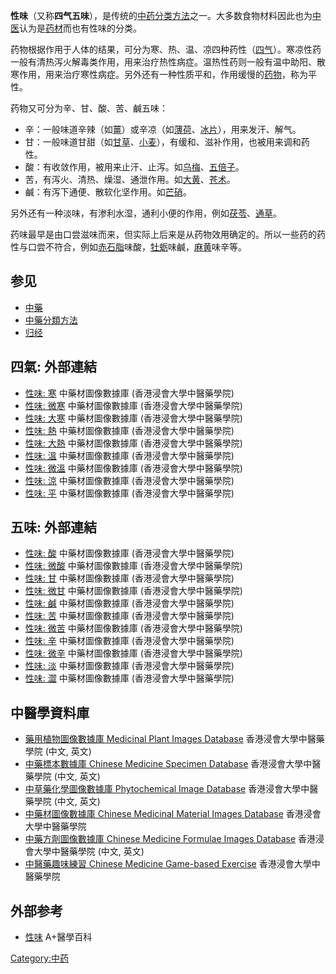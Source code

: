 {{中醫學}}
{{medical}}
'''性味'''（又称'''四气五味'''），是传统的[[中药分类方法|中药分类方法]]之一。大多数食物材料因此也为[[中医|中医]]认为是[[药材|药材]]而也有性味的分类。

药物根据作用于人体的结果，可分为寒、热、温、凉四种药性（[[四气|四气]]）。寒凉性药一般有清热泻火解毒类作用，用来治疗热性病症。温热性药则一般有温中助阳、散寒作用，用来治疗寒性病症。另外还有一种性质平和，作用缓慢的[[药物|药物]]，称为平性。

药物又可分为辛、甘、酸、苦、鹹五味：
* 辛：一般味道辛辣（如[[薑|薑]]）或辛凉（如[[薄荷|薄荷]]、[[冰片|冰片]]），用来发汗、解气。
* 甘：一般味道甘甜（如[[甘草|甘草]]、[[小麦|小麦]]），有缓和、滋补作用，也被用来调和药性。
* 酸：有收敛作用，被用来止汗、止泻。如[[乌梅|乌梅]]、[[五倍子|五倍子]]。
* 苦，有泻火、清热、燥湿、通泄作用。如[[大黄|大黄]]、[[苍术|苍术]]。
* 鹹：有泻下通便、散软化坚作用。如[[芒硝|芒硝]]。

另外还有一种淡味，有渗利水湿，通利小便的作用，例如[[茯苓|茯苓]]、[[通草|通草]]。

药味最早是由口尝滋味而来，但实际上后来是从药物效用确定的。所以一些药的药性与口尝不符合，例如[[赤石脂|赤石脂]]味酸，[[牡蛎|牡蛎]]味鹹，[[麻黄|麻黄]]味辛等。

==参见==
*[[中藥|中藥]]
*[[中藥分類方法|中藥分類方法]]
*[[归经|归经]]

==四氣: 外部連結==
*[https://sys01.lib.hkbu.edu.hk/cmed/mmid/index.php?sort=name_cht&page=1&fac_tas_cht=%E5%AF%92  性味:  寒] {{Wayback|url=https://sys01.lib.hkbu.edu.hk/cmed/mmid/index.php?sort=name_cht&page=1&fac_tas_cht=%E5%AF%92 |date=20210711005430 }} 中藥材圖像數據庫  (香港浸會大學中醫藥學院) {{zh}}{{en}}
*[https://sys01.lib.hkbu.edu.hk/cmed/mmid/index.php?sort=name_cht&page=1&fac_tas_cht=%E5%BE%AE%E5%AF%92  性味:  微寒] {{Wayback|url=https://sys01.lib.hkbu.edu.hk/cmed/mmid/index.php?sort=name_cht&page=1&fac_tas_cht=%E5%BE%AE%E5%AF%92 |date=20210711084631 }} 中藥材圖像數據庫  (香港浸會大學中醫藥學院) {{zh}}{{en}}
*[https://sys01.lib.hkbu.edu.hk/cmed/mmid/index.php?sort=name_cht&page=1&fac_tas_cht=%E5%A4%A7%E5%AF%92  性味:  大寒] {{Wayback|url=https://sys01.lib.hkbu.edu.hk/cmed/mmid/index.php?sort=name_cht&page=1&fac_tas_cht=%E5%A4%A7%E5%AF%92 |date=20210709183517 }} 中藥材圖像數據庫  (香港浸會大學中醫藥學院) {{zh}}{{en}}
*[https://sys01.lib.hkbu.edu.hk/cmed/mmid/index.php?sort=name_cht&page=1&fac_tas_cht=%E7%86%B1  性味:  熱] {{Wayback|url=https://sys01.lib.hkbu.edu.hk/cmed/mmid/index.php?sort=name_cht&page=1&fac_tas_cht=%E7%86%B1 |date=20210711101602 }} 中藥材圖像數據庫  (香港浸會大學中醫藥學院) {{zh}}{{en}}
*[https://sys01.lib.hkbu.edu.hk/cmed/mmid/index.php?sort=name_cht&page=1&fac_tas_cht=%E5%A4%A7%E7%86%B1   性味:  大熱] {{Wayback|url=https://sys01.lib.hkbu.edu.hk/cmed/mmid/index.php?sort=name_cht&page=1&fac_tas_cht=%E5%A4%A7%E7%86%B1 |date=20210709183101 }} 中藥材圖像數據庫  (香港浸會大學中醫藥學院) {{zh}}{{en}}
*[https://sys01.lib.hkbu.edu.hk/cmed/mmid/index.php?sort=name_cht&page=1&fac_tas_cht=%E6%BA%AB  性味:  溫] {{Wayback|url=https://sys01.lib.hkbu.edu.hk/cmed/mmid/index.php?sort=name_cht&page=1&fac_tas_cht=%E6%BA%AB |date=20210711191018 }} 中藥材圖像數據庫  (香港浸會大學中醫藥學院) {{zh}}{{en}}
*[https://sys01.lib.hkbu.edu.hk/cmed/mmid/index.php?sort=name_cht&page=1&fac_tas_cht=%E5%BE%AE%E6%BA%AB  性味:  微溫] {{Wayback|url=https://sys01.lib.hkbu.edu.hk/cmed/mmid/index.php?sort=name_cht&page=1&fac_tas_cht=%E5%BE%AE%E6%BA%AB |date=20210711191746 }} 中藥材圖像數據庫  (香港浸會大學中醫藥學院) {{zh}}{{en}}
*[https://sys01.lib.hkbu.edu.hk/cmed/mmid/index.php?sort=name_cht&page=1&fac_tas_cht=%E6%B6%BC  性味:  涼] {{Wayback|url=https://sys01.lib.hkbu.edu.hk/cmed/mmid/index.php?sort=name_cht&page=1&fac_tas_cht=%E6%B6%BC |date=20210709183731 }} 中藥材圖像數據庫  (香港浸會大學中醫藥學院) {{zh}}{{en}}
*[https://sys01.lib.hkbu.edu.hk/cmed/mmid/index.php?sort=name_cht&page=1&fac_tas_cht=%E5%B9%B3  性味:  平] {{Wayback|url=https://sys01.lib.hkbu.edu.hk/cmed/mmid/index.php?sort=name_cht&page=1&fac_tas_cht=%E5%B9%B3 |date=20210712102156 }} 中藥材圖像數據庫  (香港浸會大學中醫藥學院) {{zh}}{{en}}

==五味: 外部連結==
*[https://sys01.lib.hkbu.edu.hk/cmed/mmid/index.php?sort=name_cht&page=1&fac_tas_cht=%E9%85%B8  性味:  酸] {{Wayback|url=https://sys01.lib.hkbu.edu.hk/cmed/mmid/index.php?sort=name_cht&page=1&fac_tas_cht=%E9%85%B8 |date=20210711093341 }} 中藥材圖像數據庫  (香港浸會大學中醫藥學院) {{zh}}{{en}}
*[https://sys01.lib.hkbu.edu.hk/cmed/mmid/index.php?sort=name_cht&page=1&fac_tas_cht=%E5%BE%AE%E9%85%B8  性味:  微酸] {{Wayback|url=https://sys01.lib.hkbu.edu.hk/cmed/mmid/index.php?sort=name_cht&page=1&fac_tas_cht=%E5%BE%AE%E9%85%B8 |date=20210709183712 }} 中藥材圖像數據庫  (香港浸會大學中醫藥學院) {{zh}}{{en}}
*[https://sys01.lib.hkbu.edu.hk/cmed/mmid/index.php?sort=name_cht&page=1&fac_tas_cht=%E7%94%98  性味:  甘] {{Wayback|url=https://sys01.lib.hkbu.edu.hk/cmed/mmid/index.php?sort=name_cht&page=1&fac_tas_cht=%E7%94%98 |date=20210709183356 }} 中藥材圖像數據庫  (香港浸會大學中醫藥學院) {{zh}}{{en}}
*[https://sys01.lib.hkbu.edu.hk/cmed/mmid/index.php?sort=name_cht&page=1&fac_tas_cht=%E5%BE%AE%E7%94%98  性味:  微甘] {{Wayback|url=https://sys01.lib.hkbu.edu.hk/cmed/mmid/index.php?sort=name_cht&page=1&fac_tas_cht=%E5%BE%AE%E7%94%98 |date=20211106212448 }} 中藥材圖像數據庫  (香港浸會大學中醫藥學院) {{zh}}{{en}}
*[https://sys01.lib.hkbu.edu.hk/cmed/mmid/index.php?sort=name_cht&page=1&fac_tas_cht=%E9%B9%B9  性味:  鹹] {{Wayback|url=https://sys01.lib.hkbu.edu.hk/cmed/mmid/index.php?sort=name_cht&page=1&fac_tas_cht=%E9%B9%B9 |date=20210709182702 }} 中藥材圖像數據庫  (香港浸會大學中醫藥學院) {{zh}}{{en}}
*[https://sys01.lib.hkbu.edu.hk/cmed/mmid/index.php?sort=name_cht&page=1&fac_tas_cht=%E8%8B%A6  性味:  苦] {{Wayback|url=https://sys01.lib.hkbu.edu.hk/cmed/mmid/index.php?sort=name_cht&page=1&fac_tas_cht=%E8%8B%A6 |date=20210711112715 }} 中藥材圖像數據庫  (香港浸會大學中醫藥學院) {{zh}}{{en}}
*[https://sys01.lib.hkbu.edu.hk/cmed/mmid/index.php?sort=name_cht&page=1&fac_tas_cht=%E5%BE%AE%E8%8B%A6  性味:  微苦] {{Wayback|url=https://sys01.lib.hkbu.edu.hk/cmed/mmid/index.php?sort=name_cht&page=1&fac_tas_cht=%E5%BE%AE%E8%8B%A6 |date=20210711072527 }} 中藥材圖像數據庫  (香港浸會大學中醫藥學院) {{zh}}{{en}}
*[https://sys01.lib.hkbu.edu.hk/cmed/mmid/index.php?sort=name_cht&page=1&fac_tas_cht=%E8%BE%9B  性味:  辛] {{Wayback|url=https://sys01.lib.hkbu.edu.hk/cmed/mmid/index.php?sort=name_cht&page=1&fac_tas_cht=%E8%BE%9B |date=20210712073637 }} 中藥材圖像數據庫  (香港浸會大學中醫藥學院) {{zh}}{{en}}
*[https://sys01.lib.hkbu.edu.hk/cmed/mmid/index.php?sort=name_cht&page=1&fac_tas_cht=%E5%BE%AE%E8%BE%9B  性味:  微辛] {{Wayback|url=https://sys01.lib.hkbu.edu.hk/cmed/mmid/index.php?sort=name_cht&page=1&fac_tas_cht=%E5%BE%AE%E8%BE%9B |date=20210711191555 }} 中藥材圖像數據庫  (香港浸會大學中醫藥學院) {{zh}}{{en}}
*[https://sys01.lib.hkbu.edu.hk/cmed/mmid/index.php?sort=name_cht&page=1&fac_tas_cht=%E6%B7%A1  性味:  淡] {{Wayback|url=https://sys01.lib.hkbu.edu.hk/cmed/mmid/index.php?sort=name_cht&page=1&fac_tas_cht=%E6%B7%A1 |date=20210711191021 }} 中藥材圖像數據庫  (香港浸會大學中醫藥學院) {{zh}}{{en}}
*[https://sys01.lib.hkbu.edu.hk/cmed/mmid/index.php?sort=name_cht&page=1&fac_tas_cht=%E6%BE%80  性味:  澀] {{Wayback|url=https://sys01.lib.hkbu.edu.hk/cmed/mmid/index.php?sort=name_cht&page=1&fac_tas_cht=%E6%BE%80 |date=20210709183245 }} 中藥材圖像數據庫  (香港浸會大學中醫藥學院) {{zh}}{{en}}

== 中醫學資料庫 ==
* [http://www.hkbu.edu.hk/lib/electronic/libdbs/mpd/index.html 藥用植物圖像數據庫 Medicinal Plant Images Database] {{Wayback|url=http://www.hkbu.edu.hk/lib/electronic/libdbs/mpd/index.html |date=20111115221747 }} 香港浸會大學中醫藥學院 (中文, 英文)
* [http://libproject.hkbu.edu.hk/was40/search?channelid=44273 中藥標本數據庫 Chinese Medicine Specimen Database] {{Wayback|url=http://libproject.hkbu.edu.hk/was40/search?channelid=44273 |date=20130729015323 }} 香港浸會大學中醫藥學院 (中文, 英文)
* [http://library.hkbu.edu.hk/electronic/libdbs/pid/index.html 中草藥化學圖像數據庫 Phytochemical Image Database] {{Wayback|url=http://library.hkbu.edu.hk/electronic/libdbs/pid/index.html |date=20191023094123 }} 香港浸會大學中醫藥學院 (中文, 英文)
* [https://sys01.lib.hkbu.edu.hk/cmed/mmid/index.php?page=1&sort=name_cht 中藥材圖像數據庫 Chinese Medicinal Material Images Database] {{Wayback|url=https://sys01.lib.hkbu.edu.hk/cmed/mmid/index.php?page=1&sort=name_cht |date=20210604082630 }} 香港浸會大學中醫藥學院{{zh}}{{en}}
* [https://sys02.lib.hkbu.edu.hk/cmfid/index.asp?facet=type_&lang=cht  中藥方劑圖像數據庫 Chinese Medicine Formulae Images Database] {{Wayback|url=https://sys02.lib.hkbu.edu.hk/cmfid/index.asp?facet=type_&lang=cht |date=20201110223918 }} 香港浸會大學中醫藥學院 (中文, 英文)
* [https://sys02.lib.hkbu.edu.hk/cmgame/user.asp?realtime_lang=chi&linkfrom=cmpid  中醫藥趣味練習 Chinese Medicine Game-based Exercise] {{Wayback|url=https://sys02.lib.hkbu.edu.hk/cmgame/user.asp?realtime_lang=chi&linkfrom=cmpid |date=20210224194539 }} 香港浸會大學中醫藥學院{{zh}}{{en}}

==外部参考==
*[http://cht.a-hospital.com/w/%E6%80%A7%E5%91%B3  性味] {{Wayback|url=http://cht.a-hospital.com/w/%E6%80%A7%E5%91%B3 |date=20210525151329 }} A+醫學百科




[[Category:中药|Category:中药]]